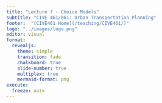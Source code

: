 ```yaml
---
title: "Lecture 7 - Choice Models"
subtitle: "CIVE 461/861: Urban Transportation Planning"
footer:  "[CIVE461 Home](/teaching/CIVE461/)"
logo: "../images/logo.png"
editor: visual
format:
  revealjs: 
    theme: simple
    transition: fade
    chalkboard: true
    slide-number: true
    multiplex: true
    mermaid-format: png
execute:
  freeze: auto
---
```


